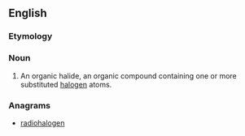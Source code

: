 ==English==

===Etymology===

{{prefix|organo|halide}}

===Noun===
{{en-noun}}

# {{organic compound}} An organic halide, an organic compound containing one or more substituted [[halogen]] atoms.

===Anagrams===
* [[radiohalogen#English|radiohalogen]]